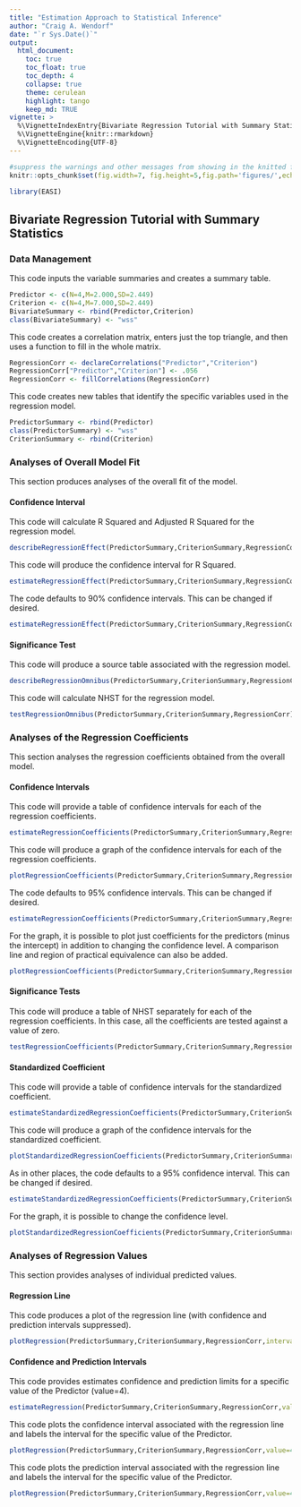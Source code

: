 ```yaml
---
title: "Estimation Approach to Statistical Inference"
author: "Craig A. Wendorf"
date: "`r Sys.Date()`"
output:
  html_document:
    toc: true
    toc_float: true
    toc_depth: 4
    collapse: true
    theme: cerulean
    highlight: tango
    keep_md: TRUE
vignette: >
  %\VignetteIndexEntry{Bivariate Regression Tutorial with Summary Statistics}
  %\VignetteEngine{knitr::rmarkdown}
  %\VignetteEncoding{UTF-8}
---
```


```r
#suppress the warnings and other messages from showing in the knitted file.
knitr::opts_chunk$set(fig.width=7, fig.height=5,fig.path='figures/',echo=TRUE,warning=FALSE,message=FALSE)
```

```r
library(EASI)
```

## Bivariate Regression Tutorial with Summary Statistics

### Data Management

This code inputs the variable summaries and creates a summary table.
```r
Predictor <- c(N=4,M=2.000,SD=2.449)
Criterion <- c(N=4,M=7.000,SD=2.449)
BivariateSummary <- rbind(Predictor,Criterion)
class(BivariateSummary) <- "wss"
```

This code creates a correlation matrix, enters just the top triangle, and then uses a function to fill in the whole matrix.
```r
RegressionCorr <- declareCorrelations("Predictor","Criterion")
RegressionCorr["Predictor","Criterion"] <- .056
RegressionCorr <- fillCorrelations(RegressionCorr)
```

This code creates new tables that identify the specific variables used in the regression model.
```r
PredictorSummary <- rbind(Predictor)
class(PredictorSummary) <- "wss"
CriterionSummary <- rbind(Criterion)
```

### Analyses of Overall Model Fit

This section produces analyses of the overall fit of the model.

#### Confidence Interval

This code will calculate R Squared and Adjusted R Squared for the regression model.
```r
describeRegressionEffect(PredictorSummary,CriterionSummary,RegressionCorr)
```

This code will produce the confidence interval for R Squared.
```r
estimateRegressionEffect(PredictorSummary,CriterionSummary,RegressionCorr)
```

The code defaults to 90% confidence intervals. This can be changed if desired.
```r
estimateRegressionEffect(PredictorSummary,CriterionSummary,RegressionCorr,conf.level=.95)
```

#### Significance Test

This code will produce a source table associated with the regression model.
```r
describeRegressionOmnibus(PredictorSummary,CriterionSummary,RegressionCorr)
```

This code will calculate NHST for the regression model.
```r
testRegressionOmnibus(PredictorSummary,CriterionSummary,RegressionCorr)
```

### Analyses of the Regression Coefficients

This section analyses the regression coefficients obtained from the overall model.

#### Confidence Intervals 

This code will provide a table of confidence intervals for each of the regression coefficients.
```r
estimateRegressionCoefficients(PredictorSummary,CriterionSummary,RegressionCorr)
```

This code will produce a graph of the confidence intervals for each of the regression coefficients.
```r
plotRegressionCoefficients(PredictorSummary,CriterionSummary,RegressionCorr)
```

The code defaults to 95% confidence intervals. This can be changed if desired.
```r
estimateRegressionCoefficients(PredictorSummary,CriterionSummary,RegressionCorr,conf.level=.99)
```

For the graph, it is possible to plot just coefficients for the predictors (minus the intercept) in addition to changing the confidence level. A comparison line and region of practical equivalence can also be added.
```r
plotRegressionCoefficients(PredictorSummary,CriterionSummary,RegressionCorr,conf.level=.99,mu=0,rope=c(-2,2),intercept=FALSE)
```

#### Significance Tests

This code will produce a table of NHST separately for each of the regression coefficients. In this case, all the coefficients are tested against a value of zero.
```r
testRegressionCoefficients(PredictorSummary,CriterionSummary,RegressionCorr)
```

#### Standardized Coefficient

This code will provide a table of confidence intervals for the standardized coefficient.
```r
estimateStandardizedRegressionCoefficients(PredictorSummary,CriterionSummary,RegressionCorr)
```

This code will produce a graph of the confidence intervals for the standardized coefficient.
```r
plotStandardizedRegressionCoefficients(PredictorSummary,CriterionSummary,RegressionCorr)
```

As in other places, the code defaults to a 95% confidence interval. This can be changed if desired.
```r
estimateStandardizedRegressionCoefficients(PredictorSummary,CriterionSummary,RegressionCorr,conf.level=.99)
```

For the graph, it is possible to change the confidence level.
```r
plotStandardizedRegressionCoefficients(PredictorSummary,CriterionSummary,RegressionCorr,conf.level=.99)
```

### Analyses of Regression Values

This section provides analyses of individual predicted values.

#### Regression Line

This code produces a plot of the regression line (with confidence and prediction intervals suppressed).
```r
plotRegression(PredictorSummary,CriterionSummary,RegressionCorr,interval="none")
```

#### Confidence and Prediction Intervals

This code provides estimates confidence and prediction limits for a specific value of the Predictor (value=4).
```r
estimateRegression(PredictorSummary,CriterionSummary,RegressionCorr,value=4)
```

This code plots the confidence interval associated with the regression line and labels the interval for the specific value of the Predictor.
```r
plotRegression(PredictorSummary,CriterionSummary,RegressionCorr,value=4,interval="confidence")
```

This code plots the prediction interval associated with the regression line and labels the interval for the specific value of the Predictor.
```r
plotRegression(PredictorSummary,CriterionSummary,RegressionCorr,value=4,interval="prediction")
```
